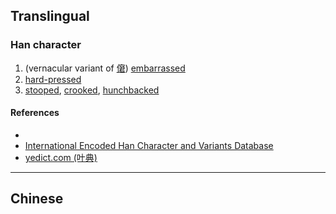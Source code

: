 {{character info/new}}
==Translingual==

===Han character===
{{Han char|rn=9|rad=人|as=07|sn=9|four=|canj=OSKR|ids=⿰亻君}}

# (vernacular variant of [[僒]]) [[embarrassed]]
# [[hard-pressed]]
# [[stooped]], [[crooked]], [[hunchbacked]]

====References====
* {{Han ref|kx=0103.090|dkj=00635|hdz=10166.100|uh=4FB0|ud=20400}}
* [http://chardb.iis.sinica.edu.tw/char/7074 International Encoded Han Character and Variants Database]
* [http://yedict.com/htm/4F/4FB0.htm yedict.com (叶典)]

----

==Chinese==
{{zh-see|僒|v}}